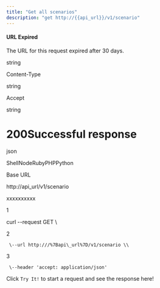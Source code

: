 ```yaml
---
title: "Get all scenarios"
description: "get http://{{api_url}}/v1/scenario"
---
```

#### URL Expired

The URL for this request expired after 30 days.

string

Content-Type

string

Accept

string

# 200Successful response

json



ShellNodeRubyPHPPython

Base URL

http://api\_url/v1/scenario

xxxxxxxxxx

1

curl \--request GET \\

2

     \--url http:///%7Bapi\_url%7D/v1/scenario \\

3

     \--header 'accept: application/json'

Click `Try It!` to start a request and see the response here!

